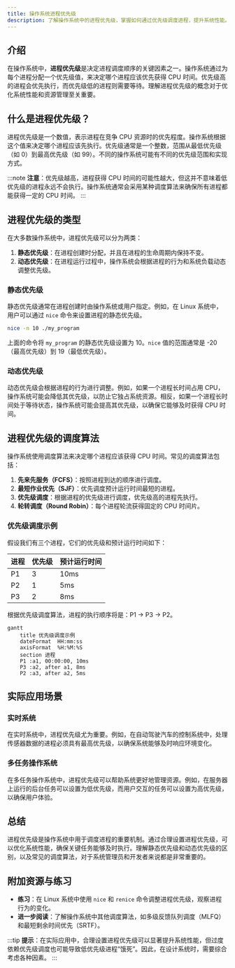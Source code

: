```yaml
---
title: 操作系统进程优先级
description: 了解操作系统中的进程优先级，掌握如何通过优先级调度进程，提升系统性能。
---
```


## 介绍

在操作系统中，**进程优先级**是决定进程调度顺序的关键因素之一。操作系统通过为每个进程分配一个优先级值，来决定哪个进程应该优先获得 CPU 时间。优先级高的进程会优先执行，而优先级低的进程则需要等待。理解进程优先级的概念对于优化系统性能和资源管理至关重要。

## 什么是进程优先级？

进程优先级是一个数值，表示进程在竞争 CPU 资源时的优先程度。操作系统根据这个值来决定哪个进程应该先执行。优先级通常是一个整数，范围从最低优先级（如 0）到最高优先级（如 99）。不同的操作系统可能有不同的优先级范围和实现方式。

:::note
**注意**：优先级越高，进程获得 CPU 时间的可能性越大，但这并不意味着低优先级的进程永远不会执行。操作系统通常会采用某种调度算法来确保所有进程都能获得一定的 CPU 时间。
:::

## 进程优先级的类型

在大多数操作系统中，进程优先级可以分为两类：

1. **静态优先级**：在进程创建时分配，并且在进程的生命周期内保持不变。
2. **动态优先级**：在进程运行过程中，操作系统会根据进程的行为和系统负载动态调整优先级。

### 静态优先级

静态优先级通常在进程创建时由操作系统或用户指定。例如，在 Linux 系统中，用户可以通过 `nice` 命令来设置进程的静态优先级。

```bash
nice -n 10 ./my_program
```

上面的命令将 `my_program` 的静态优先级设置为 10。`nice` 值的范围通常是 -20（最高优先级）到 19（最低优先级）。

### 动态优先级

动态优先级会根据进程的行为进行调整。例如，如果一个进程长时间占用 CPU，操作系统可能会降低其优先级，以防止它独占系统资源。相反，如果一个进程长时间处于等待状态，操作系统可能会提高其优先级，以确保它能够及时获得 CPU 时间。

## 进程优先级的调度算法

操作系统使用调度算法来决定哪个进程应该获得 CPU 时间。常见的调度算法包括：

1. **先来先服务（FCFS）**：按照进程到达的顺序进行调度。
2. **最短作业优先（SJF）**：优先调度预计运行时间最短的进程。
3. **优先级调度**：根据进程的优先级进行调度，优先级高的进程先执行。
4. **轮转调度（Round Robin）**：每个进程轮流获得固定的 CPU 时间片。

### 优先级调度示例

假设我们有三个进程，它们的优先级和预计运行时间如下：

| 进程 | 优先级 | 预计运行时间 |
|------|--------|--------------|
| P1   | 3      | 10ms         |
| P2   | 1      | 5ms          |
| P3   | 2      | 8ms          |

根据优先级调度算法，进程的执行顺序将是：P1 -> P3 -> P2。

```mermaid
gantt
    title 优先级调度示例
    dateFormat  HH:mm:ss
    axisFormat  %H:%M:%S
    section 进程
    P1 :a1, 00:00:00, 10ms
    P3 :a2, after a1, 8ms
    P2 :a3, after a2, 5ms
```

## 实际应用场景

### 实时系统

在实时系统中，进程优先级尤为重要。例如，在自动驾驶汽车的控制系统中，处理传感器数据的进程必须具有最高优先级，以确保系统能够及时响应环境变化。

### 多任务操作系统

在多任务操作系统中，进程优先级可以帮助系统更好地管理资源。例如，在服务器上运行的后台任务可以设置为低优先级，而用户交互的任务可以设置为高优先级，以确保用户体验。

## 总结

进程优先级是操作系统中用于调度进程的重要机制。通过合理设置进程优先级，可以优化系统性能，确保关键任务能够及时执行。理解静态优先级和动态优先级的区别，以及常见的调度算法，对于系统管理员和开发者来说都是非常重要的。

## 附加资源与练习

- **练习**：在 Linux 系统中使用 `nice` 和 `renice` 命令调整进程优先级，观察进程行为的变化。
- **进一步阅读**：了解操作系统中其他调度算法，如多级反馈队列调度（MLFQ）和最短剩余时间优先（SRTF）。

:::tip
**提示**：在实际应用中，合理设置进程优先级可以显著提升系统性能，但过度依赖优先级调度也可能导致低优先级进程“饿死”。因此，在设计系统时，需要综合考虑各种因素。
:::